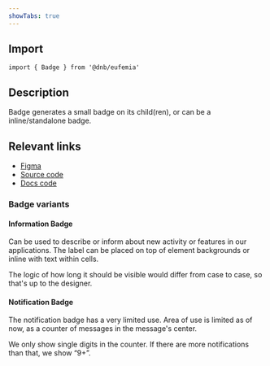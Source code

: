 ```yaml
---
showTabs: true
---
```


## Import

```tsx
import { Badge } from '@dnb/eufemia'
```

## Description

Badge generates a small badge on its child(ren), or can be a inline/standalone badge.

## Relevant links

- [Figma](https://www.figma.com/design/cdtwQD8IJ7pTeE45U148r1/%F0%9F%92%BB-Eufemia---Web?node-id=26322-25223)
- [Source code](https://github.com/dnbexperience/eufemia/tree/main/packages/dnb-eufemia/src/components/badge)
- [Docs code](https://github.com/dnbexperience/eufemia/tree/main/packages/dnb-design-system-portal/src/docs/uilib/components/badge)

### Badge variants

#### Information Badge

Can be used to describe or inform about new activity or features in our applications. The label can be placed on top of element backgrounds or inline with text within cells.

The logic of how long it should be visible would differ from case to case, so that's up to the designer.

#### Notification Badge

The notification badge has a very limited use.
Area of use is limited as of now, as a counter of messages in the message's center.

We only show single digits in the counter. If there are more notifications than that, we show “9+”.
